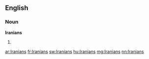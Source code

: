 ==English==

===Noun===
'''Iranians'''

# {{plural of|[[Iranian]]}}

[[ar:Iranians]]
[[fr:Iranians]]
[[sw:Iranians]]
[[hu:Iranians]]
[[mg:Iranians]]
[[nn:Iranians]]